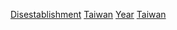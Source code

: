 [[Category:各年台灣|Disestablishment]]
[[Category:各年份各國廢除|Taiwan]]
[[Category:台灣廢除|Year]]
[[Category:各年亞洲廢除|Taiwan]]